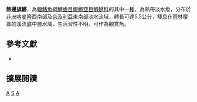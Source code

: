 {{Speciesbox 
| taxon = Aphyosemion splendopleure
| status = LC
| status_system = IUCN3.1
| authority =  [[Brüning|Brüning]], 1929
| synonyms = *''Fundulopanchax splendopleuris, Brüning, 1929''
}}
'''飾邊旗鱂'''，為[[輻鰭魚綱|輻鰭魚綱]][[鯉齒目|鯉齒目]][[鰕鱂亞目|鰕鱂亞目]][[鰕鱂科|鰕鱂科]]的其中一[[種|種]]，為熱帶淡水魚，分布於[[非洲|非洲]][[喀麥隆|喀麥隆]]西南部及[[奈及利亞|奈及利亞]]東南部淡水流域，體長可達5.5公分，棲息在[[雨林|雨林]]覆蓋的溪流底中層水域，生活習性不明，可作為觀賞魚。

== 參考文獻 ==
*{{FishBase_species|genus=Aphyosemion|species=splendopleure|year=2014|month=7}}

== 擴展閱讀 ==
{{refbegin}}
{{wikispecies-inline|Aphyosemion splendopleure|飾邊旗鱂}}
{{refend}}
{{Taxonbar|from=Q5652930}}

[[Category:觀賞魚|A]]
[[Category:旗鱂屬|S]]
[[Category:1929年描述的鱼类|A]]

{{魚類小作品}}